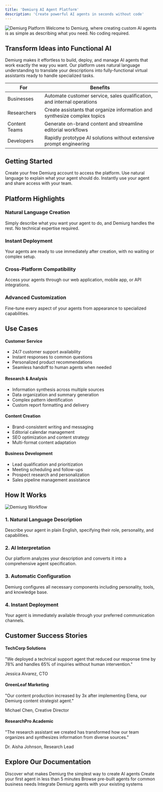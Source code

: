 ```yaml
---
title: 'Demiurg AI Agent Platform'
description: 'Create powerful AI agents in seconds without code'
---
```



<Frame>
  <img src="/images/demiurg-hero.png" alt="Demiurg Platform" />
</Frame>

<Tip>
  Welcome to Demiurg, where creating custom AI agents is as simple as describing what you need. No coding required.
</Tip>

## Transform Ideas into Functional AI

Demiurg makes it effortless to build, deploy, and manage AI agents that work exactly the way you want. Our platform uses natural language understanding to translate your descriptions into fully-functional virtual assistants ready to handle specialized tasks.

| For | Benefits |
| --- | -------- |
| Businesses | Automate customer service, sales qualification, and internal operations |
| Researchers | Create assistants that organize information and synthesize complex topics |
| Content Teams | Generate on-brand content and streamline editorial workflows |
| Developers | Rapidly prototype AI solutions without extensive prompt engineering |

## Getting Started

<Steps>
  <Step title="Sign Up">
    Create your free Demiurg account to access the platform.
  </Step>
  
  <Step title="Describe Your First Agent">
    Use natural language to explain what your agent should do.
  </Step>
  
  <Step title="Deploy and Share">
    Instantly use your agent and share access with your team.
  </Step>
</Steps>

## Platform Highlights

### Natural Language Creation

Simply describe what you want your agent to do, and Demiurg handles the rest. No technical expertise required.

### Instant Deployment

Your agents are ready to use immediately after creation, with no waiting or complex setup.

### Cross-Platform Compatibility

Access your agents through our web application, mobile app, or API integrations.

### Advanced Customization

Fine-tune every aspect of your agents from appearance to specialized capabilities.

## Use Cases

<div className="grid grid-cols-1 md:grid-cols-2 gap-6 mb-6">
  <div>
    <h4 className="font-medium text-primary dark:text-primary-light mb-2">Customer Service</h4>
    <ul className="list-disc list-inside space-y-1 ml-2">
      <li>24/7 customer support availability</li>
      <li>Instant responses to common questions</li>
      <li>Personalized product recommendations</li>
      <li>Seamless handoff to human agents when needed</li>
    </ul>
  </div>
  
  <div>
    <h4 className="font-medium text-primary dark:text-primary-light mb-2">Research & Analysis</h4>
    <ul className="list-disc list-inside space-y-1 ml-2">
      <li>Information synthesis across multiple sources</li>
      <li>Data organization and summary generation</li>
      <li>Complex pattern identification</li>
      <li>Custom report formatting and delivery</li>
    </ul>
  </div>
</div>

<div className="grid grid-cols-1 md:grid-cols-2 gap-6 mb-6">
  <div>
    <h4 className="font-medium text-primary dark:text-primary-light mb-2">Content Creation</h4>
    <ul className="list-disc list-inside space-y-1 ml-2">
      <li>Brand-consistent writing and messaging</li>
      <li>Editorial calendar management</li>
      <li>SEO optimization and content strategy</li>
      <li>Multi-format content adaptation</li>
    </ul>
  </div>
  
  <div>
    <h4 className="font-medium text-primary dark:text-primary-light mb-2">Business Development</h4>
    <ul className="list-disc list-inside space-y-1 ml-2">
      <li>Lead qualification and prioritization</li>
      <li>Meeting scheduling and follow-ups</li>
      <li>Prospect research and personalization</li>
      <li>Sales pipeline management assistance</li>
    </ul>
  </div>
</div>

## How It Works

<Frame>
  <img src="/images/demiurg-workflow.png" alt="Demiurg Workflow" />
</Frame>

### 1. Natural Language Description

Describe your agent in plain English, specifying their role, personality, and capabilities.

### 2. AI Interpretation

Our platform analyzes your description and converts it into a comprehensive agent specification.

### 3. Automatic Configuration

Demiurg configures all necessary components including personality, tools, and knowledge base.

### 4. Instant Deployment

Your agent is immediately available through your preferred communication channels.

## Customer Success Stories

<div className="space-y-4 mb-6">
  <div>
    <h4 className="font-medium text-primary dark:text-primary-light mb-1">TechCorp Solutions</h4>
    <p className="text-sm mb-1">"We deployed a technical support agent that reduced our response time by 78% and handles 65% of inquiries without human intervention."</p>
    <p className="text-xs text-gray-500">Jessica Alvarez, CTO</p>
  </div>
  
  <div>
    <h4 className="font-medium text-primary dark:text-primary-light mb-1">GreenLeaf Marketing</h4>
    <p className="text-sm mb-1">"Our content production increased by 3x after implementing Elena, our Demiurg content strategist agent."</p>
    <p className="text-xs text-gray-500">Michael Chen, Creative Director</p>
  </div>
  
  <div>
    <h4 className="font-medium text-primary dark:text-primary-light mb-1">ResearchPro Academic</h4>
    <p className="text-sm mb-1">"The research assistant we created has transformed how our team organizes and synthesizes information from diverse sources."</p>
    <p className="text-xs text-gray-500">Dr. Aisha Johnson, Research Lead</p>
  </div>
</div>

## Explore Our Documentation

<Card title="Key Features" icon="stars" href="/features/key-features">
  Discover what makes Demiurg the simplest way to create AI agents
</Card>

<Card title="Quick Start Guide" icon="rocket" href="/quickstart/create">
  Create your first agent in less than 5 minutes
</Card>

<Card title="Agent Templates" icon="clone" href="/agents/templates">
  Browse pre-built agents for common business needs
</Card>

<Card title="API Documentation" icon="code" href="/api-reference/overview">
  Integrate Demiurg agents with your existing systems
</Card>